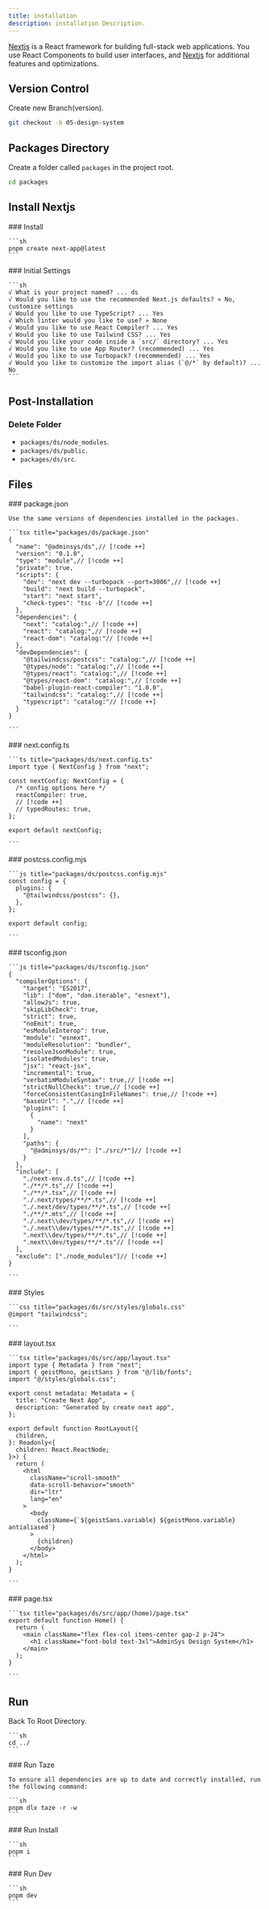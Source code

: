 ```yaml
---
title: installation
description: installation Description.
---
```


[Nextjs](https://nextjs.org/docs) is a React framework for building full-stack web applications. You use React Components to build user interfaces, and [Nextjs](https://nextjs.org/docs) for additional features and optimizations.

## Version Control

Create new Branch(version).

```sh
git checkout -b 05-design-system
```

## Packages Directory

Create a folder called `packages` in the project root.

```sh
cd packages
```

## Install Nextjs

<Steps>
  <Step>
    ### Install

    ```sh
    pnpm create next-app@latest
    ```

  </Step>
  <Step>
    ### Initial Settings

    ```sh
    √ What is your project named? ... ds
    √ Would you like to use the recommended Next.js defaults? » No, customize settings
    √ Would you like to use TypeScript? ... Yes
    √ Which linter would you like to use? » None
    √ Would you like to use React Compiler? ... Yes
    √ Would you like to use Tailwind CSS? ... Yes
    √ Would you like your code inside a `src/` directory? ... Yes
    √ Would you like to use App Router? (recommended) ... Yes
    √ Would you like to use Turbopack? (recommended) ... Yes
    √ Would you like to customize the import alias (`@/*` by default)? ... No
    ```

  </Step>
</Steps>

## Post-Installation

### Delete Folder

- `packages/ds/node_modules`.
- `packages/ds/public`.
- `packages/ds/src`.

## Files

<Steps>
  <Step>
    ### package.json

    Use the same versions of dependencies installed in the packages.

    ```tsx title="packages/ds/package.json"
    {
      "name": "@adminsys/ds",// [!code ++]
      "version": "0.1.0",
      "type": "module",// [!code ++]
      "private": true,
      "scripts": {
        "dev": "next dev --turbopack --port=3006",// [!code ++]
        "build": "next build --turbopack",
        "start": "next start",
        "check-types": "tsc -b"// [!code ++]
      },
      "dependencies": {
        "next": "catalog:",// [!code ++]
        "react": "catalog:",// [!code ++]
        "react-dom": "catalog:"// [!code ++]
      },
      "devDependencies": {
        "@tailwindcss/postcss": "catalog:",// [!code ++]
        "@types/node": "catalog:",// [!code ++]
        "@types/react": "catalog:",// [!code ++]
        "@types/react-dom": "catalog:",// [!code ++]
        "babel-plugin-react-compiler": "1.0.0",
        "tailwindcss": "catalog:",// [!code ++]
        "typescript": "catalog:"// [!code ++]
      }
    }

    ```

  </Step>
  <Step>
    ### next.config.ts

    ```ts title="packages/ds/next.config.ts"
    import type { NextConfig } from "next";

    const nextConfig: NextConfig = {
      /* config options here */
      reactCompiler: true,
      // [!code ++]
      // typedRoutes: true,
    };

    export default nextConfig;

    ```

  </Step>
  <Step>
    ### postcss.config.mjs

    ```js title="packages/ds/postcss.config.mjs"
    const config = {
      plugins: {
        "@tailwindcss/postcss": {},
      },
    };

    export default config;

    ```

  </Step>
  <Step>
    ### tsconfig.json

    ```js title="packages/ds/tsconfig.json"
    {
      "compilerOptions": {
        "target": "ES2017",
        "lib": ["dom", "dom.iterable", "esnext"],
        "allowJs": true,
        "skipLibCheck": true,
        "strict": true,
        "noEmit": true,
        "esModuleInterop": true,
        "module": "esnext",
        "moduleResolution": "bundler",
        "resolveJsonModule": true,
        "isolatedModules": true,
        "jsx": "react-jsx",
        "incremental": true,
        "verbatimModuleSyntax": true,// [!code ++]
        "strictNullChecks": true,// [!code ++]
        "forceConsistentCasingInFileNames": true,// [!code ++]
        "baseUrl": ".",// [!code ++]
        "plugins": [
          {
            "name": "next"
          }
        ],
        "paths": {
          "@adminsys/ds/*": ["./src/*"]// [!code ++]
        }
      },
      "include": [
        "./next-env.d.ts",// [!code ++]
        "./**/*.ts",// [!code ++]
        "./**/*.tsx",// [!code ++]
        "./.next/types/**/*.ts",// [!code ++]
        "./.next/dev/types/**/*.ts",// [!code ++]
        "./**/*.mts",// [!code ++]
        "./.next\\dev/types/**/*.ts",// [!code ++]
        "./.next\\dev/types/**/*.ts",// [!code ++]
        ".next\\dev/types/**/*.ts",// [!code ++]
        ".next\\dev/types/**/*.ts"// [!code ++]
      ],
      "exclude": ["./node_modules"]// [!code ++]
    }

    ```

  </Step>
  <Step>
    ### Styles

    ```css title="packages/ds/src/styles/globals.css"
    @import "tailwindcss";

    ```

  </Step>
  <Step>
    ### layout.tsx

    ```tsx title="packages/ds/src/app/layout.tsx"
    import type { Metadata } from "next";
    import { geistMono, geistSans } from "@/lib/fonts";
    import "@/styles/globals.css";

    export const metadata: Metadata = {
      title: "Create Next App",
      description: "Generated by create next app",
    };

    export default function RootLayout({
      children,
    }: Readonly<{
      children: React.ReactNode;
    }>) {
      return (
        <html
          className="scroll-smooth"
          data-scroll-behavior="smooth"
          dir="ltr"
          lang="en"
        >
          <body
            className={`${geistSans.variable} ${geistMono.variable} antialiased`}
          >
            {children}
          </body>
        </html>
      );
    }

    ```

  </Step>
  <Step>
    ### page.tsx

    ```tsx title="packages/ds/src/app/(home)/page.tsx"
    export default function Home() {
      return (
        <main className="flex flex-col items-center gap-2 p-24">
          <h1 className="font-bold text-3xl">AdminSys Design System</h1>
        </main>
      );
    }

    ```

  </Step>
</Steps>

## Run

<Steps>
  <Step>
    Back To Root Directory.

    ```sh
    cd ../
    ```

  </Step>
  <Step>
    ### Run Taze

    To ensure all dependencies are up to date and correctly installed, run the following command:

    ```sh
    pnpm dlx taze -r -w
    ```

  </Step>
  <Step>
    ### Run Install

    ```sh
    pnpm i
    ```

  </Step>
  <Step>
    ### Run Dev

    ```sh
    pnpm dev
    ```

  </Step>
</Steps>
